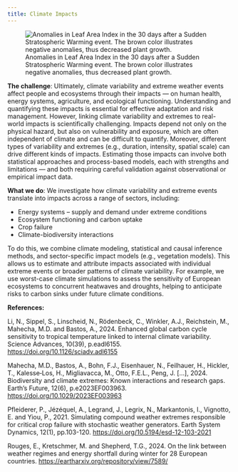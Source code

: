 ```yaml
---
title: Climate Impacts
---
```


![Anomalies in Leaf Area Index in the 30 days after a Sudden Stratospheric Warming event. The brown color illustrates negative anomalies, thus decreased plant growth.](/research/impacts/regional.png)

**The challenge**: Ultimately, climate variability and extreme weather events affect people and ecosystems through their impacts — on human health, energy systems, agriculture, and ecological functioning. Understanding and quantifying these impacts is essential for effective adaptation and risk management. However, linking climate variability and extremes to real-world impacts is scientifically challenging. Impacts depend not only on the physical hazard, but also on vulnerability and exposure, which are often independent of climate and can be difficult to quantify. Moreover, different types of variability and extremes (e.g., duration, intensity, spatial scale) can drive different kinds of impacts. Estimating those impacts can involve both statistical approaches and process-based models, each with strengths and limitations — and both requiring careful validation against observational or empirical impact data.

**What we do**: We investigate how climate variability and extreme events translate into impacts across a range of sectors, including:

* Energy systems – supply and demand under extreme conditions
* Ecosystem functioning and carbon uptake
* Crop failure
* Climate-biodiversity interactions

To do this, we combine climate modeling, statistical and causal inference methods, and sector-specific impact models (e.g., vegetation models). This allows us to estimate and attribute impacts associated with individual extreme events or broader patterns of climate variability. For example, we use worst-case climate simulations to assess the sensitivity of European ecosystems to concurrent heatwaves and droughts, helping to anticipate risks to carbon sinks under future climate conditions.

**References:**

Li, N., Sippel, S., Linscheid, N., Rödenbeck, C., Winkler, A.J., Reichstein, M., Mahecha, M.D. and Bastos, A., 2024. Enhanced global carbon cycle sensitivity to tropical temperature linked to internal climate variability. Science Advances, 10(39), p.eadl6155. [https://doi.org/10.1126/sciadv.adl6155](https://doi.org/10.1126/sciadv.adl6155)

Mahecha, M.D., Bastos, A., Bohn, F.J., Eisenhauer, N., Feilhauer, H., Hickler, T., Kalesse‐Los, H., Migliavacca, M., Otto, F.E.L., Peng, J. [...], 2024. Biodiversity and climate extremes: Known interactions and research gaps. Earth's Future, 12(6), p.e2023EF003963. [https://doi.org/10.1029/2023EF003963](https://doi.org/10.1029/2023EF003963)

Pfleiderer, P., Jézéquel, A., Legrand, J., Legrix, N., Markantonis, I., Vignotto, E. and Yiou, P., 2021. Simulating compound weather extremes responsible for critical crop failure with stochastic weather generators. Earth System Dynamics, 12(1), pp.103-120. [https://doi.org/10.5194/esd-12-103-2021](https://doi.org/10.5194/esd-12-103-2021)

Rouges, E., Kretschmer, M. and Shepherd, T.G., 2024. On the link between weather regimes and energy shortfall during winter for 28 European countries. [https://eartharxiv.org/repository/view/7589/](https://eartharxiv.org/repository/view/7589/) 